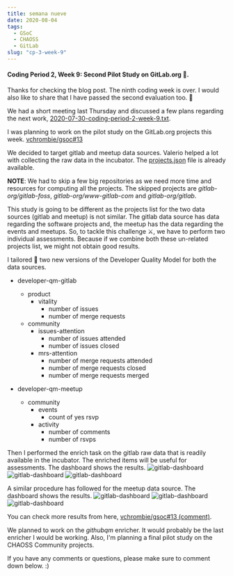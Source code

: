 ```yaml
---
title: semana nueve
date: 2020-08-04
tags: 
  - GSoC
  - CHAOSS
  - GitLab
slug: "cp-3-week-9"
---
```


#### Coding Period 2, Week 9: Second Pilot Study on GitLab.org 🚁.

Thanks for checking the blog post. The ninth coding week is over. I would also like to share that I have passed the second evaluation too. 🎉

We had a short meeting last Thursday and discussed a few plans regarding the next work, [2020-07-30-coding-period-2-week-9.txt](https://github.com/vchrombie/gsoc/blob/master/meetings/2020-07-30-coding-period-2-week-9.txt).

I was planning to work on the pilot study on the GitLab.org projects this week. [vchrombie/gsoc#13](https://github.com/vchrombie/gsoc/issues/13)

We decided to target gitlab and meetup data sources. Valerio helped a lot with collecting the raw data in the incubator. The [projects.json](https://gitlab.com/Bitergia/c/gitlab/sources/-/blob/master/projects.json) file is already available. 

**NOTE**: We had to skip a few big repositories as we need more time and resources for computing all the projects. The skipped projects are _gitlab-org/gitlab-foss_, _gitlab-org/www-gitlab-com_ and _gitlab-org/gitlab_.

This study is going to be different as the projects list for the two data sources (gitlab and meetup) is not similar. The gitlab data source has data regarding the software projects and, the meetup has the data regarding the events and meetups. So, to tackle this challenge ⚔️, we have to perform two individual assessments. Because if we combine both these un-related projects list, we might not obtain good results.

I tailored 🧶 two new versions of the Developer Quality Model for both the data sources.

- developer-qm-gitlab
	- product
		- vitality
			- number of issues
			- number of merge requests
	- community
		- issues-attention
			- number of issues attended
			- number of issues closed
		- mrs-attention
			- number of merge requests attended
			- number of merge requests closed
			- number of merge requests merged

- developer-qm-meetup
	- community
		- events
			- count of yes rsvp
		- activity
			- number of comments
			- number of rsvps

Then I performed the enrich task on the gitlab raw data that is readily available in the incubator. The enriched items will be useful for assessments. The dashboard shows the results.
![gitlab-dashboard](./images/gitlab-1.png)
![gitlab-dashboard](./images/gitlab-2.png)
![gitlab-dashboard](./images/gitlab-3.png)

A similar procedure has followed for the meetup data source. The dashboard shows the results.
![gitlab-dashboard](./images/gitlab-4.png)
![gitlab-dashboard](./images/gitlab-5.png)
![gitlab-dashboard](./images/gitlab-6.png)

You can check more results from here, [vchrombie/gsoc#13 (comment)](https://github.com/vchrombie/gsoc/issues/13#issuecomment-669236168).

We planned to work on the _githubqm_ enricher. It would probably be the last enricher I would be working. Also, I'm planning a final pilot study on the CHAOSS Community projects.

If you have any comments or questions, please make sure to comment down below. :)
